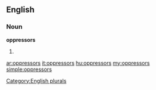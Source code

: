 ==English==

===Noun===
'''oppressors'''

# {{plural of|[[oppressor]]}}

[[Category:English plurals]]

[[ar:oppressors]]
[[it:oppressors]]
[[hu:oppressors]]
[[my:oppressors]]
[[simple:oppressors]]